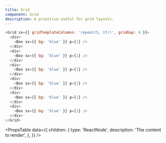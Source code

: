 ```yaml
---
title: Grid
component: Grid
description: A primitive useful for grid layouts.
---
```


```js live
<Grid sx={{ gridTemplateColumns: 'repeat(5, 1fr)', gridGap: 6 }}>
  <div>
    <Box sx={{ bg: 'blue' }} p={1} />
  </div>
  <div>
    <Box sx={{ bg: 'blue' }} p={1} />
  </div>
  <div>
    <Box sx={{ bg: 'blue' }} p={1} />
  </div>
  <div>
    <Box sx={{ bg: 'blue' }} p={1} />
  </div>
  <div>
    <Box sx={{ bg: 'blue' }} p={1} />
  </div>
  <div>
    <Box sx={{ bg: 'blue' }} p={1} />
  </div>
</Grid>
```

<PropsTable
  data={{
    children: {
      type: 'ReactNode',
      description: 'The content to render',
    },
  }}
/>
